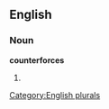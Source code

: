 
==English==

===Noun===
'''counterforces'''

# {{plural of|[[counterforce]]}}

[[Category:English plurals]]
